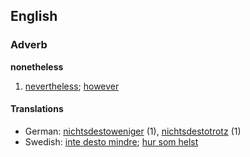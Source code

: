 ==English==
===Adverb===
'''nonetheless'''
# [[nevertheless]]; [[however]]
====Translations====
*German: [[nichtsdestoweniger]] (1), [[nichtsdestotrotz]] (1)
*Swedish: [[inte desto mindre]]; [[hur som helst]]